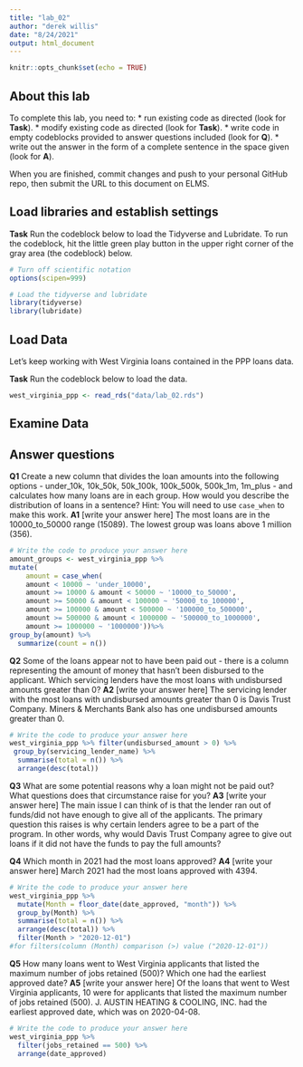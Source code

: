 ```yaml
---
title: "lab_02"
author: "derek willis"
date: "8/24/2021"
output: html_document
---
```


```r
knitr::opts_chunk$set(echo = TRUE)
```

## About this lab

To complete this lab, you need to:
* run existing code as directed (look for **Task**).
* modify existing code as directed (look for **Task**).
* write code in empty codeblocks provided to answer questions included (look for **Q**).
* write out the answer in the form of a complete sentence in the space given (look for **A**).

When you are finished, commit changes and push to your personal GitHub repo, then submit the URL to this document on ELMS.

## Load libraries and establish settings

**Task** Run the codeblock below to load the Tidyverse and Lubridate. To run the codeblock, hit the little green play button in the upper right corner of the gray area (the codeblock) below.

```r
# Turn off scientific notation
options(scipen=999)

# Load the tidyverse and lubridate
library(tidyverse)
library(lubridate)
```

## Load Data

Let's keep working with West Virginia loans contained in the PPP loans data.  

**Task** Run the codeblock below to load the data.

```r
west_virginia_ppp <- read_rds("data/lab_02.rds")
```

## Examine Data

## Answer questions

**Q1** Create a new column that divides the loan amounts into the following options - under_10k, 10k_50k, 50k_100k, 100k_500k, 500k_1m, 1m_plus - and calculates how many loans are in each group. How would you describe the distribution of loans in a sentence?
Hint: You will need to use `case_when` to make this work.
**A1** [write your answer here] The most loans are in the 10000_to_50000 range (15089). The lowest group was loans above 1 million (356).

```r
# Write the code to produce your answer here
amount_groups <- west_virginia_ppp %>%
mutate(
    amount = case_when(
    amount < 10000 ~ 'under_10000',
    amount >= 10000 & amount < 50000 ~ '10000_to_50000',
    amount >= 50000 & amount < 100000 ~ '50000_to_100000',
    amount >= 100000 & amount < 500000 ~ '100000_to_500000',
    amount >= 500000 & amount < 1000000 ~ '500000_to_1000000',
    amount >= 1000000 ~ '1000000'))%>%
group_by(amount) %>%
  summarize(count = n())

```

**Q2** Some of the loans appear not to have been paid out - there is a column representing the amount of money that hasn't been disbursed to the applicant. Which servicing lenders have the most loans with undisbursed amounts greater than 0?
**A2** [write your answer here] The servicing lender with the most loans with undisbursed amounts greater than 0 is Davis Trust Company. Miners & Merchants Bank also has one undisbursed amounts greater than 0.

```r
# Write the code to produce your answer here
west_virginia_ppp %>% filter(undisbursed_amount > 0) %>%
 group_by(servicing_lender_name) %>%
  summarise(total = n()) %>%
  arrange(desc(total))
```

**Q3** What are some potential reasons why a loan might not be paid out? What questions does that circumstance raise for you? 
**A3** [write your answer here] The main issue I can think of is that the lender ran out of funds/did not have enough to give all of the applicants. The primary question this raises is why certain lenders agree to be a part of the program. In other words, why would Davis Trust Company agree to give out loans if it did not have the funds to pay the full amounts?


**Q4** Which month in 2021 had the most loans approved?
**A4** [write your answer here] March 2021 had the most loans approved with 4394.

```r
# Write the code to produce your answer here
west_virginia_ppp %>%
  mutate(Month = floor_date(date_approved, "month")) %>%
  group_by(Month) %>%
  summarise(total = n()) %>%
  arrange(desc(total)) %>%
  filter(Month > "2020-12-01")
#for filters(column (Month) comparison (>) value ("2020-12-01"))
```

**Q5** How many loans went to West Virginia applicants that listed the maximum number of jobs retained (500)? Which one had the earliest approved date?
**A5** [write your answer here] Of the loans that went to West Virginia applicants, 10 were for applicants that listed the maximum number of jobs retained (500). J. AUSTIN HEATING & COOLING, INC. had the earliest approved date, which was on 2020-04-08.

```r
# Write the code to produce your answer here
west_virginia_ppp %>% 
  filter(jobs_retained == 500) %>%
  arrange(date_approved)
```
